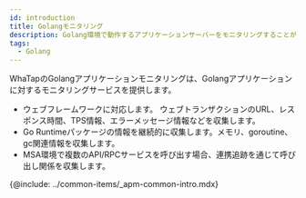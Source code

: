 ```yaml
---
id: introduction
title: Golangモニタリング
description: Golang環境で動作するアプリケーションサーバーをモニタリングすることができます。
tags:
  - Golang
---
```



WhaTapのGolangアプリケーションモニタリングは、Golangアプリケーションに対するモニタリングサービスを提供します。

-   ウェブフレームワークに対応します。 ウェブトランザクションのURL、レスポンス時間、TPS情報、エラーメッセージ情報などを収集します。
-   Go Runtimeパッケージの情報を継続的に収集します。メモリ、goroutine、gc関連情報を収集します。
-   MSA環境で複数のAPI/RPCサービスを呼び出す場合、連携追跡を通じて呼び出し関係を収集します。

{@include: ../common-items/_apm-common-intro.mdx}
